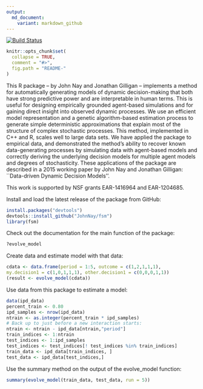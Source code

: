 ```yaml
---
output:
  md_document:
    variant: markdown_github
---
```


<!-- README.md is generated from README.Rmd. Please edit that file -->

[![Build Status](https://travis-ci.org/JohnNay/fsm.png?branch=master)](https://travis-ci.org/JohnNay/fsm)

```r
knitr::opts_chunk$set(
  collapse = TRUE,
  comment = "#>",
  fig.path = "README-"
)
```

This R package -- by John Nay and Jonathan Gilligan -- implements a method for automatically generating models of dynamic decision-making that both have strong predictive power and are interpretable in human terms. This is useful for designing empirically grounded agent-based simulations and for gaining direct insight into observed dynamic processes. We use an efficient model representation and a genetic algorithm-based estimation process to generate simple deterministic approximations that explain most of the structure of complex stochastic processes. This method, implemented in C++ and R, scales well to large data sets. We have applied the package to empirical data, and demonstrated the method's ability to recover known data-generating processes by simulating data with agent-based models and correctly deriving the underlying decision models for multiple agent models and degrees of stochasticity. These applications of the package are described in a 2015 working paper by John Nay and Jonathan Gilligan: ``Data-driven Dynamic Decision Models''.

This work is supported by NSF grants EAR-1416964 and EAR-1204685.

Install and load the latest release of the package from GitHub:
```r
install.packages("devtools")
devtools::install_github("JohnNay/fsm")
library(fsm)
```

Check out the documentation for the main function of the package:
```r
?evolve_model
````

Create data and estimate model with that data:
```r
cdata <- data.frame(period = 1:5, outcome = c(1,2,1,1,1),
my.decision1 = c(1,0,1,1,1), other.decision1 = c(0,0,0,1,1))
(result <- evolve_model(cdata))
```

Use data from this package to estimate a model:
```r
data(ipd_data)
percent_train <- 0.80
ipd_samples <- nrow(ipd_data)
ntrain <- as.integer(percent_train * ipd_samples)
# Back up to just before a new interaction starts:
ntrain <- ntrain - ipd_data[ntrain,"period"]
train_indices <- 1:ntrain
test_indices <- 1:ipd_samples
test_indices <- test_indices[! test_indices %in% train_indices]
train_data <- ipd_data[train_indices, ]
test_data <- ipd_data[test_indices,]
```

Use the summary method on the output of the evolve_model function:
```r
summary(evolve_model(train_data, test_data, run = 5))
```


